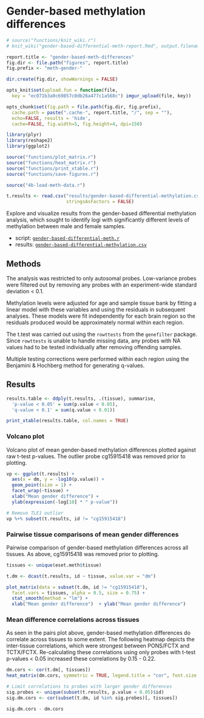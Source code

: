# Gender-based methylation differences

```r
# source("functions/knit_wiki.r")
# knit_wiki("gender-based-differential-meth-report.Rmd", output.filename = "Gender-based methylation differences")

report.title <- "gender-based-meth-differences"
fig.dir <- file.path("figures", report.title)
fig.prefix <- "meth-gender-"

dir.create(fig.dir, showWarnings = FALSE)

opts_knit$set(upload.fun = function(file, 
  key = "ec071b3a0c69857c0db26a477c1a568c") imgur_upload(file, key))

opts_chunk$set(fig.path = file.path(fig.dir, fig.prefix),
  cache.path = paste(".cache-", report.title, "/", sep = ""),
  echo=FALSE, results = 'hide',
  cache=FALSE, fig.width=5, fig.height=4, dpi=150)


```

```r
library(plyr)
library(reshape2)
library(ggplot2)

source("functions/plot_matrix.r")
source("functions/heat_matrix.r")
source("functions/print_xtable.r")
source("functions/save-figures.r")
```

```r
source("4b-load-meth-data.r")

t.results <- read.csv("results/gender-based-differential-methylation.csv",
                      stringsAsFactors = FALSE)
```

Explore and visualize results from the gender-based differential methylation analysis, which sought to identify logi with significantly different levels of methylation between male and female samples.

* script: [`gender-based-differential-meth.r`](https://github.com/aaronwolen/gibbs-brain-project/blob/master/gender-based-differential-meth.r)
* results: [`gender-based-differential-methylation.csv`](https://github.com/aaronwolen/gibbs-brain-project/blob/master/results/gender-based-differential-methylation.csv)

## Methods
The analysis was restricted to only autosomal probes. Low-variance probes were filtered out by removing any probes with an experiment-wide standard deviation < 0.1. 

Methylation levels were adjusted for age and sample tissue bank by fitting a linear model with these variables and using the residuals in subsequent analyses. These models were fit independently for each brain region so the residuals produced would be approximately normal within each region. 

The t.test was carried out using the `rowttests` from the `genefilter` package. Since `rowttests` is unable to handle missing data, any probes with NA values had to be tested individually after removing offending samples.

Multiple testing corrections were performed within each region using the Benjamini & Hochberg method for generating q-values.

## Results

```r
results.table <- ddply(t.results, .(tissue), summarise, 
  'p-value < 0.05' = sum(p.value < 0.05),
  'q-value < 0.1' = sum(q.value < 0.01))

print_xtable(results.table, col.names = TRUE)
```

### Volcano plot
Volcano plot of mean gender-based methylation differences plotted against raw t-test p-values. The outlier probe cg15915418 was removed prior to plotting. 

```r
vp <- ggplot(t.results) +
  aes(x = dm, y = -log10(p.value)) +
  geom_point(size = 1) +
  facet_wrap(~tissue) +
  xlab("Mean gender difference") + 
  ylab(expression(-log[10] * " p-value"))

# Remove TLE1 outlier
vp %+% subset(t.results, id != "cg15915418")
```


### Pairwise tissue comparisons of mean gender differences
Pairwise comparison of gender-based methylation differences across all tissues. As above, cg15915418 was removed prior to plotting. 

```r
tissues <- unique(eset.meth$tissue)

t.dm <- dcast(t.results, id ~ tissue, value.var = "dm")

plot_matrix(data = subset(t.dm, id != "cg15915418"), 
  facet.vars = tissues, alpha = 0.5, size = 0.75) + 
  stat_smooth(method = "lm") + 
  xlab("Mean gender difference")  + ylab("Mean gender difference")
```

### Mean difference correlations across tissues

As seen in the pairs plot above, gender-based methylation differences do correlate across tissues to some extent. The following heatmap depicts the inter-tissue correlations, which were strongest between PONS/FCTX and TCTX/FCTX. Re-calculating these correlations using only probes with t-test p-values < 0.05 increased these correlations by 0.15 - 0.22. 

```r

dm.cors <- cor(t.dm[, tissues])
heat_matrix(dm.cors, symmetric = TRUE, legend.title = "cor", font.size = 3)

# Limit correlations to probes with larger gender differences
sig.probes <- unique(subset(t.results, p.value < 0.05)$id)
sig.dm.cors <- cor(subset(t.dm, id %in% sig.probes)[, tissues])

sig.dm.cors - dm.cors
```

